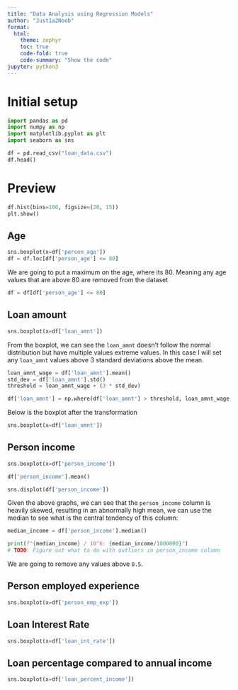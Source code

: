 ```yaml
---
title: "Data Analysis using Regression Models"
author: "Just1a2Noob"
format:
  html:
    theme: zephyr
    toc: true
    code-fold: true
    code-summary: "Show the code"
jupyter: python3
---
```


# Initial setup

```python
import pandas as pd
import numpy as np
import matplotlib.pyplot as plt
import seaborn as sns

df = pd.read_csv("loan_data.csv")
df.head()
```

# Preview

```python
df.hist(bins=100, figsize=(20, 15))
plt.show()
```

## Age

```python
sns.boxplot(x=df['person_age'])
df = df.loc[df['person_age'] <= 80]
```

We are going to put a maximum on the age, where its 80. Meaning any age values that are above 80 are removed from the dataset

```python
df = df[df['person_age'] <= 80]
```

## Loan amount

```python
sns.boxplot(x=df['loan_amnt'])
```

From the boxplot, we can see the `loan_amnt` doesn't follow the normal distribution but have multiple values extreme values. In this case I will set any `loan_amnt` values above 3 standard deviations above the mean.

```python
loan_amnt_wage = df['loan_amnt'].mean()
std_dev = df['loan_amnt'].std()
threshold = loan_amnt_wage + (3 * std_dev)

df['loan_amnt'] = np.where(df['loan_amnt'] > threshold, loan_amnt_wage, df['loan_amnt'])
```

Below is the boxplot after the transformation

```python
sns.boxplot(x=df['loan_amnt'])
```

## Person income

```python
sns.boxplot(x=df['person_income'])

df['person_income'].mean()
```

```python
sns.displot(df['person_income'])
```

Given the above graphs, we can see that the `person_income` column is heavily skewed, resulting in an abnormally high mean, we can use the median to see what is the central tendency of this column:

```python
median_income = df['person_income'].median()

print(f"{median_income} / 10^6: {median_income/1000000}")
# TODO: Figure out what to do with outliers in person_income column
```

We are going to remove any values above `0.5`.

## Person employed experience

```python
sns.boxplot(x=df['person_emp_exp'])
```

## Loan Interest Rate

```python
sns.boxplot(x=df['loan_int_rate'])
```

## Loan percentage compared to annual income 
```python
sns.boxplot(x=df['loan_percent_income'])
```
